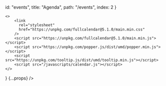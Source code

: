 
  id: "events",
  title: "Agenda",
  path: "/events",
  index: 2
}

    <>
        <link
          rel="stylesheet"
          href="https://unpkg.com/fullcalendar@5.1.0/main.min.css"
        />
        <script src="https://unpkg.com/fullcalendar@5.1.0/main.min.js"></script>
        <script src="https://unpkg.com/popper.js/dist/umd/popper.min.js"></script>
        <script src="https://unpkg.com/tooltip.js/dist/umd/tooltip.min.js"></script>
        <script src="/javascripts/calendar.js"></script>
    </>
} {...props} />

<div className="calendar"></div>




